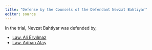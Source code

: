 ```yaml
---
title: "Defense by the Counsels of the Defendant Nevzat Bahtiyar"
editor: source
---
```


In the trial, Nevzat Bahtiyar was defended by,

  * [Law. Ali Eryılmaz](eryilmaz_ali.qmd)
  * [Law. Adnan Ataş](atas_adnan.qmd)

